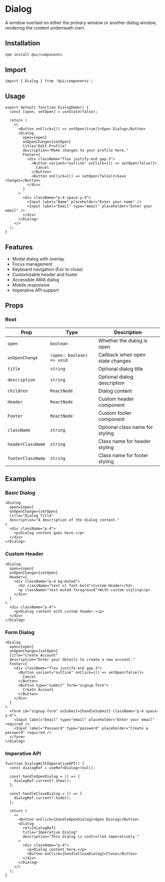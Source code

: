 # Dialog

A window overlaid on either the primary window or another dialog window, rendering the content underneath inert.

## Installation

```bash
npm install @ui/components
```

## Import

```tsx
import { Dialog } from '@ui/components';
```

## Usage

```tsx
export default function DialogDemo() {
  const [open, setOpen] = useState(false);

  return (
    <>
      <Button onClick={() => setOpen(true)}>Open Dialog</Button>
      <Dialog
        open={open}
        onOpenChange={setOpen}
        title="Edit Profile"
        description="Make changes to your profile here."
        Footer={
          <div className="flex justify-end gap-3">
            <Button variant="outline" onClick={() => setOpen(false)}>
              Cancel
            </Button>
            <Button onClick={() => setOpen(false)}>Save changes</Button>
          </div>
        }
      >
        <div className="p-4 space-y-4">
          <Input label="Name" placeholder="Enter your name" />
          <Input label="Email" type="email" placeholder="Enter your email" />
        </div>
      </Dialog>
    </>
  );
}
```

## Features

- Modal dialog with overlay
- Focus management
- Keyboard navigation (Esc to close)
- Customizable header and footer
- Accessible ARIA dialog
- Mobile responsive
- Imperative API support

## Props

### Root

| Prop              | Type                      | Description                      |
| ----------------- | ------------------------- | -------------------------------- |
| `open`            | `boolean`                 | Whether the dialog is open       |
| `onOpenChange`    | `(open: boolean) => void` | Callback when open state changes |
| `title`           | `string`                  | Optional dialog title            |
| `description`     | `string`                  | Optional dialog description      |
| `children`        | `ReactNode`               | Dialog content                   |
| `Header`          | `ReactNode`               | Custom header component          |
| `Footer`          | `ReactNode`               | Custom footer component          |
| `className`       | `string`                  | Optional class name for styling  |
| `headerClassName` | `string`                  | Class name for header styling    |
| `footerClassName` | `string`                  | Class name for footer styling    |

## Examples

### Basic Dialog

```tsx
<Dialog
  open={open}
  onOpenChange={setOpen}
  title="Dialog Title"
  description="A description of the dialog content."
>
  <div className="p-4">
    <p>Dialog content goes here.</p>
  </div>
</Dialog>
```

### Custom Header

```tsx
<Dialog
  open={open}
  onOpenChange={setOpen}
  Header={
    <div className="p-4 bg-muted">
      <h2 className="text-xl font-bold">Custom Header</h2>
      <p className="text-muted-foreground">With custom styling</p>
    </div>
  }
>
  <div className="p-4">
    <p>Dialog content with custom header.</p>
  </div>
</Dialog>
```

### Form Dialog

```tsx
<Dialog
  open={open}
  onOpenChange={setOpen}
  title="Create Account"
  description="Enter your details to create a new account."
  Footer={
    <div className="flex justify-end gap-3">
      <Button variant="outline" onClick={() => setOpen(false)}>
        Cancel
      </Button>
      <Button type="submit" form="signup-form">
        Create Account
      </Button>
    </div>
  }
>
  <form id="signup-form" onSubmit={handleSubmit} className="p-4 space-y-4">
    <Input label="Email" type="email" placeholder="Enter your email" required />
    <Input label="Password" type="password" placeholder="Create a password" required />
  </form>
</Dialog>
```

### Imperative API

```tsx
function DialogWithImperativeAPI() {
  const dialogRef = useRef<Dialog>(null);

  const handleOpenDialog = () => {
    dialogRef.current?.show();
  };

  const handleCloseDialog = () => {
    dialogRef.current?.hide();
  };

  return (
    <>
      <Button onClick={handleOpenDialog}>Open Dialog</Button>
      <Dialog
        ref={dialogRef}
        title="Imperative Dialog"
        description="This dialog is controlled imperatively."
      >
        <div className="p-4">
          <p>Dialog content here.</p>
          <Button onClick={handleCloseDialog}>Close</Button>
        </div>
      </Dialog>
    </>
  );
}
```
